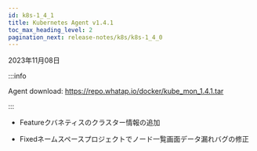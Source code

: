 ```yaml
---
id: k8s-1_4_1
title: Kubernetes Agent v1.4.1
toc_max_heading_level: 2
pagination_next: release-notes/k8s/k8s-1_4_0
---
```


2023年11月08日

:::info

Agent download: https://repo.whatap.io/docker/kube_mon_1.4.1.tar

:::

-   <Status>Feature</Status>クバネティスのクラスター情報の追加

-   <Status>Fixed</Status>ネームスペースプロジェクトでノード一覧画面データ漏れバグの修正
